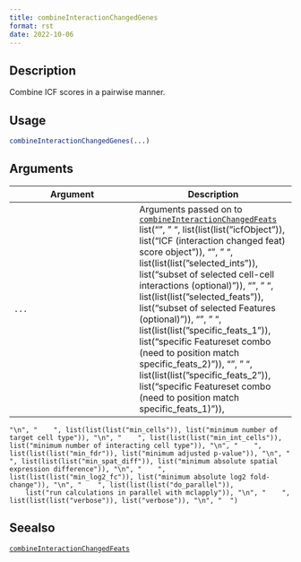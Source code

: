 ```yaml
--- 
title: combineInteractionChangedGenes 
format: rst 
date: 2022-10-06 
--- 
```


## Description

Combine ICF scores in a pairwise manner.


## Usage

```r
combineInteractionChangedGenes(...)
```


## Arguments

Argument      |Description
------------- |----------------
`...`     |      Arguments passed on to [`combineInteractionChangedFeats`](#combineinteractionchangedfeats)   list("\n", "    ", list(list(list("icfObject")), list("ICF (interaction changed feat) score object")), "\n", "    ", list(list(list("selected_ints")), list("subset of selected cell-cell interactions (optional)")), "\n", "    ", list(list(list("selected_feats")), list("subset of selected Features (optional)")), "\n", "    ", list(list(list("specific_feats_1")), list("specific Featureset combo (need to position match specific_feats_2)")), "\n", "    ", list(list(list("specific_feats_2")), list("specific Featureset combo (need to position match specific_feats_1)")), 
    "\n", "    ", list(list(list("min_cells")), list("minimum number of target cell type")), "\n", "    ", list(list(list("min_int_cells")), list("minimum number of interacting cell type")), "\n", "    ", list(list(list("min_fdr")), list("minimum adjusted p-value")), "\n", "    ", list(list(list("min_spat_diff")), list("minimum absolute spatial expression difference")), "\n", "    ", list(list(list("min_log2_fc")), list("minimum absolute log2 fold-change")), "\n", "    ", list(list(list("do_parallel")), 
        list("run calculations in parallel with mclapply")), "\n", "    ", list(list(list("verbose")), list("verbose")), "\n", "  ")


## Seealso

[`combineInteractionChangedFeats`](#combineinteractionchangedfeats)


